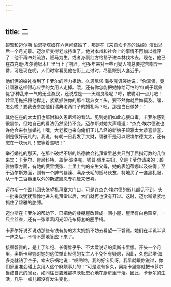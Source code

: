 ```yaml
---
---
---
```

title: 二
---




碧雅和迈尔斯·伯恩斯塔姆在六月间结婚了，那是在《来自坎卡基的姑娘》演出以后一个月光景。迈尔斯变得老成持重了。他对本州和社会上的事情不再加以批评了：他不再四处流浪，贩马为生，或者身裹红方格毯子进森林伐木去。现在，他已在杰克逊·埃尔德锯木厂里当上了机匠。他多年来对一些可疑人物总要挖苦嘲弄一番，可是现在呢，人们时常看见他在街上走过时，尽量跟别人套近乎。

他们俩的婚礼得到了卡萝尔的鼎力相助。久恩尼塔·海多克讥笑她说：“你真傻，竟让碧雅这样得心应手的女用人走掉。喂，还有你怎能把她嫁给可怕的‘红胡子瑞典佬’那种乱来一气的无业游民，还说成是——天赐良缘呢？哼，放聪明一点儿吧！趁早用拖把将他撵走，紧紧抓住你的那个瑞典女丫头，要不然你就后悔莫及。嘿，怎么啦？要我去参加他们瑞典老两口子的婚礼吗？呸，那是白日做梦！”

其他在座的太太们也都附和久恩尼塔的看法。见到她们如此心狠口毒，卡萝尔感到很震惊，但她自己的看法仍然坚持不变。迈尔斯对她大声嚷道：“杰克·埃尔德说也许他会来参加婚礼！嘿，大老板也来向俺们正儿八经的新娘子碧雅太太恭喜恭喜，倒是很好玩儿的。我说，有朝一日我发了大财，碧雅不是可以跟埃尔德太太，还有您在一块玩儿！您等着瞧吧！”

举行婚礼的那天，在那个破烂不堪的路德教会礼拜堂里总共只到了屈指可数的几位来宾：卡萝尔、肯尼科特、盖伊·波洛克、钱普·佩里夫妇，全是卡萝尔请来的；碧雅娘家方面，有她的慌里慌张、土里土气的亲生父母，她的表姐蒂娜以及彼得；至于迈尔斯方面，则有一个脾气暴躁、满身长毛的贩马伙友，特地买了一套黑礼服，从一千二百英里以外的斯波凯恩专程赶来贺喜。

迈尔斯一个劲儿回头张望礼拜堂大门口，可是连杰克·埃尔德的影儿都见不到。头一批来宾犹犹豫豫地进入礼拜堂以后，大门就再也没有开过。这时，迈尔斯紧紧地抓住了碧雅的胳膊。

迈尔斯在卡萝尔的帮助下，已把他的矮棚屋改建成一间小屋，屋里有白色窗帘，一只金丝雀，还有一张罩着闪光印花布椅套的圈手椅。

卡萝尔好说歹说劝那些有钱有势的太太奶奶不妨去看望一下碧雅。她们在半讥半讽一阵之后，不情不愿地答应下来了。

接替碧雅的，是上了年纪、长得胖乎乎、不太爱说话的奥斯卡里娜。开头一个月里，奥斯卡里娜对她的这位举止轻佻的女主人不免怀有疑虑，因此，久恩尼塔·海多克就钻了空子，幸灾乐祸地说：“哎哟哟，我的好宝贝呀，我早就跟你说过，你们家里准会碰上女用人这个麻烦事儿的！”可是没有多久，奥斯卡里娜就把卡萝尔当成自己的闺女，如同往日碧雅那样耿耿忠心地在厨房里干活。因此，卡萝尔的生活，几乎一点儿都没有发生变化。